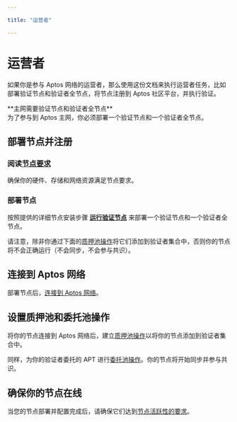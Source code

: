 ```yaml
---

title: "运营者"

---
```



# 运营者

如果你是参与 Aptos 网络的运营者，那么使用这份文档来执行运营者任务，比如部署验证节点和验证者全节点，将节点注册到 Aptos 社区平台，并执行验证。

<Callout type="info">
**主网需要验证节点和验证者全节点** <br />
为了参与到 Aptos 主网，你必须部署一个验证节点和一个验证者全节点。
</Callout>

## 部署节点并注册

<Steps>

### 阅读[节点要求](node-requirements.mdx)

确保你的硬件、存储和网络资源满足节点要求。

### 部署节点

按照提供的详细节点安装步骤 [**运行验证节点**](deploy-nodes.mdx) 来部署一个验证节点和一个验证者全节点。

</Steps>

请注意，除非你通过下面的[质押池操作](connect-nodes/staking-pool-operations.mdx)将它们添加到验证者集合中，否则你的节点将不会正确运行（不会同步，不会参与共识）。

## 连接到 Aptos 网络

部署节点后，[连接到 Aptos 网络](connect-nodes/connect-to-aptos-network.mdx)。

## 设置质押池和委托池操作

将你的节点连接到 Aptos 网络后，建立[质押池操作](connect-nodes/staking-pool-operations.mdx)以将你的节点添加到验证者集合中。

同样，为你的验证者委托的 APT 进行[委托池操作](connect-nodes/delegation-pool-operations.mdx)。你的节点将开始同步并参与共识。

## 确保你的节点在线

当您的节点部署并配置完成后，请确保它们达到[节点活跃性的要求](verify-nodes/node-liveness-criteria.mdx)。